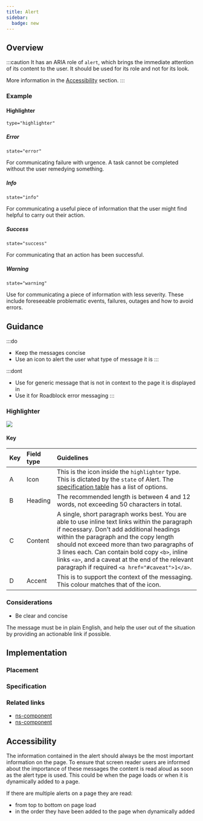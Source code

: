 ```yaml
---
title: Alert
sidebar:
  badge: new
---
```




## Overview

<CompDetails name={componentName} />

:::caution
It has an ARIA role of `alert`, which brings the immediate attention of its content to the user. It should be used for its role and not for its look.

More information in the [Accessibility](#accessibility) section.
:::

### Example

<ExampleViewer src="ns-alert/highlighter/standard.html" />

#### Highlighter

`type="highlighter"`

##### Error

`state="error"`

For communicating failure with urgence. A task cannot be completed without the user remedying something.

<ExampleViewer src="ns-alert/highlighter/error.html" />

##### Info

`state="info"`

For communicating a useful piece of information that the user might find helpful to carry out their action.

<ExampleViewer src="ns-alert/highlighter/info.html" />

##### Success

`state="success"`

For communicating that an action has been successful.

<ExampleViewer src="ns-alert/highlighter/success.html" />

##### Warning

`state="warning"`

Use for communicating a piece of information with less severity. These include foreseeable problematic events, failures, outages and how to avoid errors.

<ExampleViewer src="ns-alert/highlighter/warning.html" />

## Guidance

:::do
- Keep the messages concise
- Use an icon to alert the user what type of message it is
:::

:::dont
- Use for generic message that is not in context to the page it is displayed in
- Use it for Roadblock error messaging
:::

### Highlighter

![](@assets/components/ns-alert/guidance-highlighter.webp)

#### Key

| Key | Field type | Guidelines |
| :--- | :--- | :--- |
| A | Icon | This is the icon inside the `highlighter` type. This is dictated by the `state` of Alert. The [specification table](#specification) has a list of options. |
| B | Heading | The recommended length is between 4 and 12 words, not exceeding 50 characters in total. |
| C | Content | A single, short paragraph works best. You are able to use inline text links within the paragraph if necessary. Don't add additional headings within the paragraph and the copy length should not exceed more than two paragraphs of 3 lines each. Can contain bold copy `<b>`, inline links `<a>`, and a caveat at the end of the relevant paragraph if required `<a href="#caveat">1</a>`. |
| D | Accent | This is to support the context of the messaging. This colour matches that of the icon. |

### Considerations

- Be clear and concise

The message must be in plain English, and help the user out of the situation by providing an actionable link if possible.

## Implementation

### Placement

<Placement name={componentName} />

### Specification

<Specification name={componentName} />

### Related links

- [ns-component](#!)
- [ns-component](#!)

## Accessibility

The information contained in the alert should always be the most important information on the page. To ensure that screen reader users are informed about the importance of these messages the content is read aloud as soon as the alert type is used. This could be when the page loads or when it is dynamically added to a page.

If there are multiple alerts on a page they are read:

- from top to bottom on page load
- in the order they have been added to the page when dynamically added
